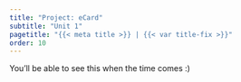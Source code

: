 ```yaml
---
title: "Project: eCard"
subtitle: "Unit 1"
pagetitle: "{{< meta title >}} | {{< var title-fix >}}"
order: 10
---
```


You'll be able to see this when the time comes :)

<!-- 
::: takeNote
This is an **individual** project. This means that all of your work must be your own, indisputable work. If you need help on something, you may ask other people for help, however, the scripts that you create *must* be your own work. If there's any convincing evidence that the work that you submit is not your own, you will recieve an automatic 0 on this project and any participation grade related to working on the project.
:::

::: learn
**In this project**, you will apply your current knowledge of computer science towards creating an *eCard* of your choice following the specifications listed on this page.

In addition, you'll have a writeup where you will explain why, where, and how you used blocks in your project.

On the last day of this project, we will have a gallery walk to show everyone the progress that you've made!
:::

## eCard Specifications

::: forYouToDo

Create an eCard ([see what an eCard is](https://en.wikipedia.org/wiki/E-card)) that meets all of the following specifications:

(@) Has a message for the viewer (such as "Happy New Year," "Happy Birthday," "Get Well Soon," etc.)
(@) Has a theme (such as holiday, sports, TV show, a photo, original art, etc.)
(@) Has stage and sprite costumes
(@) Works properly (is not buggy)
(@) Includes a custom block. This can be either:
    - A `start over` block that resets the eCard to the beginning (resets pen, stage, and sprites) OR
    - Another custom block containing at least 3 blocks (this could move a sprite, change the background, etc.)
(@) Uses `repeat until` or `for`
(@) Lets the user interact (e.g., by clicking a sprite, pressing a key, or moving the mouse)
(@) Includes one additional feature. You can choose either:
    - Includes sounds or music (using the `play` block and/or the "Sounds" tab) OR
    - Uses the `random` block
:::

## Writeup Specifications

::: forYouToDo
When you have finished your app, fill in the writeup on the **given template in Google Classroom**. This kind of write-up is part of what you will need to do for the AP Create Task.

<details>
<summary>The template has the following questions for you to answer:</summary>

1. What message does your e-card contain?

1. What is your e-card’s theme?

1. Describe how your e-card uses stage and sprite costumes

1. Does your e-card work perfectly? If it has any bugs, describe them below. It is supposed to work well but if there’s something minor going on, write it up here and I promise I won’t take points off :)

1. What is the name of the custom block you made for your e card and how is it used? Please include a screenshot of the inside of the block (to take a screenshot, hold down command control shift 4 and select the portion of the screen you want to select. Then paste directly into this document) 

1. How did you use a repeat or for loop in your code?

1. 1. Explain how the user interacts with your e-card

Did you use a random block or sounds? Whichever one you used, please explain below how you used it in your project.

1. Is there anything else you’d like to include, explain or ask? Put it here. 

</details>

:::

## Rubric

The rubric for this project is included in the Google Classroom assignment.


## Examples

{{< video https://youtu.be/kdkrhd4N4Ic >}}

{{< video https://youtu.be/8rfDb0A7XsA >}} -->